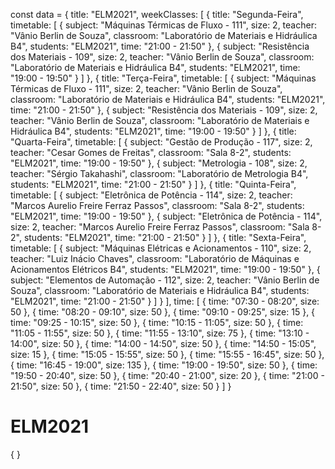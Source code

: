 const data = {
  title: "ELM2021",
  weekClasses: [
    {
      title: "Segunda-Feira",
      timetable: [
        {
          subject: "Máquinas Térmicas de Fluxo - 111",
          size: 2,
          teacher: "Vânio Berlin de Souza",
          classroom: "Laboratório de Materiais e Hidráulica B4",
          students: "ELM2021",
          time: "21:00 - 21:50"
        },
        {
          subject: "Resistência dos Materiais - 109",
          size: 2,
          teacher: "Vânio Berlin de Souza",
          classroom: "Laboratório de Materiais e Hidráulica B4",
          students: "ELM2021",
          time: "19:00 - 19:50"
        }
      ]
    },
    {
      title: "Terça-Feira",
      timetable: [
        {
          subject: "Máquinas Térmicas de Fluxo - 111",
          size: 2,
          teacher: "Vânio Berlin de Souza",
          classroom: "Laboratório de Materiais e Hidráulica B4",
          students: "ELM2021",
          time: "21:00 - 21:50"
        },
        {
          subject: "Resistência dos Materiais - 109",
          size: 2,
          teacher: "Vânio Berlin de Souza",
          classroom: "Laboratório de Materiais e Hidráulica B4",
          students: "ELM2021",
          time: "19:00 - 19:50"
        }
      ]
    },
    {
      title: "Quarta-Feira",
      timetable: [
        {
          subject: "Gestão de Produção - 117",
          size: 2,
          teacher: "Cesar Gomes de Freitas",
          classroom: "Sala 8-2",
          students: "ELM2021",
          time: "19:00 - 19:50"
        },
        {
          subject: "Metrologia - 108",
          size: 2,
          teacher: "Sérgio Takahashi",
          classroom: "Laboratório de Metrologia B4",
          students: "ELM2021",
          time: "21:00 - 21:50"
        }
      ]
    },
    {
      title: "Quinta-Feira",
      timetable: [
        {
          subject: "Eletrônica de Potência - 114",
          size: 2,
          teacher: "Marcos Aurelio Freire Ferraz Passos",
          classroom: "Sala 8-2",
          students: "ELM2021",
          time: "19:00 - 19:50"
        },
        {
          subject: "Eletrônica de Potência - 114",
          size: 2,
          teacher: "Marcos Aurelio Freire Ferraz Passos",
          classroom: "Sala 8-2",
          students: "ELM2021",
          time: "21:00 - 21:50"
        }
      ]
    },
    {
      title: "Sexta-Feira",
      timetable: [
        {
          subject: "Máquinas Elétricas e Acionamentos - 110",
          size: 2,
          teacher: "Luiz Inácio Chaves",
          classroom: "Laboratório de Máquinas e Acionamentos Elétricos B4",
          students: "ELM2021",
          time: "19:00 - 19:50"
        },
        {
          subject: "Elementos de Automação - 112",
          size: 2,
          teacher: "Vânio Berlin de Souza",
          classroom: "Laboratório de Materiais e Hidráulica B4",
          students: "ELM2021",
          time: "21:00 - 21:50"
        }
      ]
    }
  ],
  time: [
    {
      time: "07:30 - 08:20",
      size: 50
    },
    {
      time: "08:20 - 09:10",
      size: 50
    },
    {
      time: "09:10 - 09:25",
      size: 15
    },
    {
      time: "09:25 - 10:15",
      size: 50
    },
    {
      time: "10:15 - 11:05",
      size: 50
    },
    {
      time: "11:05 - 11:55",
      size: 50
    },
    {
      time: "11:55 - 13:10",
      size: 75
    },
    {
      time: "13:10 - 14:00",
      size: 50
    },
    {
      time: "14:00 - 14:50",
      size: 50
    },
    {
      time: "14:50 - 15:05",
      size: 15
    },
    {
      time: "15:05 - 15:55",
      size: 50
    },
    {
      time: "15:55 - 16:45",
      size: 50
    },
    {
      time: "16:45 - 19:00",
      size: 135
    },
    {
      time: "19:00 - 19:50",
      size: 50
    },
    {
      time: "19:50 - 20:40",
      size: 50
    },
    {
      time: "20:40 - 21:00",
      size: 20
    },
    {
      time: "21:00 - 21:50",
      size: 50
    },
    {
      time: "21:50 - 22:40",
      size: 50
    }
  ]
}

# ELM2021

<div>
    {
        <Grid
            title={data.title} 
            weekClasses={data.weekClasses} 
            time={data.time}
        />
    }
</div>